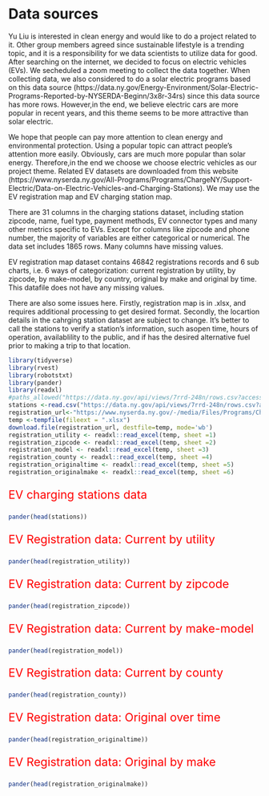 # Data sources

Yu Liu is interested in clean energy and would like to do a project related to it. Other group members agreed since sustainable lifestyle is a trending topic, and it is a responsibility for we data scientists to utilize data for good. After searching on the internet, we decided to focus on electric vehicles (EVs).
We secheduled a zoom meeting to collect the data together. When collecting data, we also considered to do a solar electric programs based on this data source (https://data.ny.gov/Energy-Environment/Solar-Electric-Programs-Reported-by-NYSERDA-Beginn/3x8r-34rs) since this data source has more rows. However,in the end, we believe electric cars are more popular in recent years, and this theme seems to be more attractive than solar electric. 

We hope that people can pay more attention to clean energy and environmental protection. Using a popular topic can attract people's attention more easily. Obviously, cars are much more popular than solar energy. Therefore,in the end we choose we choose electric vehicles as our project theme. Related EV datasets are downloaded from this website (https://www.nyserda.ny.gov/All-Programs/Programs/ChargeNY/Support-Electric/Data-on-Electric-Vehicles-and-Charging-Stations). We may use the EV registration map and EV charging station map.

There are 31 columns in the charging stations dataset, including station zipcode, name, fuel type, payment methods, EV connector types and many other metrics specific to EVs. Except for columns like zipcode and phone number, the majority of variables are either categorical or numerical. The data set includes 1865 rows. Many columns have missing values.

EV registration map dataset contains 46842 registrations records and 6 sub charts, i.e. 6 ways of categorization: current registration by utility, by zipcode, by make-model, by country, original by make and original by time. This datafile does not have any missing values.

There are also some issues here. Firstly, registration map is in .xlsx, and requires additional processing to get desired format. Secondly, the locartion details in the cahrging station dataset are subject to change. It's better to call the stations to verify a station's information, such asopen time, hours of operation, availablility to the public, and if has the desired alternative fuel prior to making a trip to that location.



```r
library(tidyverse)
library(rvest)
library(robotstxt)
library(pander)
library(readxl)
#paths_allowed("https://data.ny.gov/api/views/7rrd-248n/rows.csv?accessType=DOWNLOAD&sorting=true")
stations <-read.csv("https://data.ny.gov/api/views/7rrd-248n/rows.csv?accessType=DOWNLOAD&sorting=true")
registration_url<-"https://www.nyserda.ny.gov/-/media/Files/Programs/ChargeNY/EV-Registration-Tables.xlsx"
temp <-tempfile(fileext = ".xlsx")
download.file(registration_url, destfile=temp, mode='wb')
registration_utility <- readxl::read_excel(temp, sheet =1)
registration_zipcode <- readxl::read_excel(temp, sheet =2)
registration_model <- readxl::read_excel(temp, sheet =3)
registration_county <- readxl::read_excel(temp, sheet =4)
registration_originaltime <- readxl::read_excel(temp, sheet =5)
registration_originalmake <- readxl::read_excel(temp, sheet =6)
```

<p style="color:red;font-size:23px;"> EV charging stations data</p>
```r
pander(head(stations))
```


<p style="color:red;font-size:23px;">EV Registration data: Current by utility</p>
```r
pander(head(registration_utility))
```


<p style="color:red;font-size:23px;">EV Registration data: Current by zipcode</p>
```r
pander(head(registration_zipcode))
```


<p style="color:red;font-size:23px;">EV Registration data: Current by make-model</p>
```r
pander(head(registration_model))
```


<p style="color:red;font-size:23px;">EV Registration data: Current by county</p>
```r
pander(head(registration_county))
```


<p style="color:red;font-size:23px;">EV Registration data: Original over time</p>
```r
pander(head(registration_originaltime))
```


<p style="color:red;font-size:23px;">EV Registration data: Original by make</p>
```r
pander(head(registration_originalmake))
```
